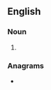 ==English==

===Noun===
{{head|en|noun plural form}}

# {{plural of|wimble|lang=en}}

===Anagrams===
* {{anagrams|en|a=beilmsw|misblew}}